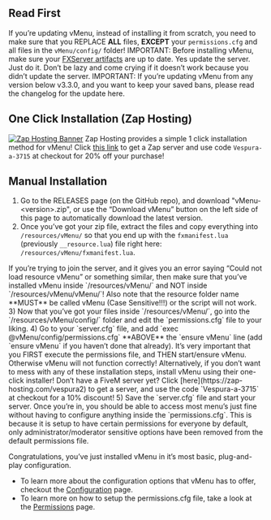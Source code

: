 
## Read First
If you’re updating vMenu, instead of installing it from scratch, you need to make sure that you REPLACE **ALL** files, **EXCEPT** your `permissions.cfg` and all files in the `vMenu/config/` folder!
<Callout emoji="⚠️" type="warning">
 IMPORTANT: Before installing vMenu, make sure your [FXServer artifacts](https://runtime.fivem.net/artifacts/fivem/) are up to date. Yes update the server. Just do it. Don’t be lazy and come crying if it doesn’t work because you didn’t update the server.
</Callout>
<Callout emoji="⚠️" type="warning">
 IMPORTANT: If you’re updating vMenu from any version below v3.3.0, and you want to keep your saved bans, please read the changelog for the update here.
</Callout>

## One Click Installation (Zap Hosting)
[![Zap Hosting Banner](https://zap-hosting.com/interface/_images/banner/gameserver/fivem-affiliate-banner-1006x180.png#center#fullwidth)](https://zap-hosting.com/vespura)
Zap Hosting provides a simple 1 click installation method for vMenu! Click [this link](https://zap-hosting.com/vespura) to get a Zap server and use code `Vespura-a-3715` at checkout for 20% off your purchase!

## Manual Installation
1) Go to the RELEASES page (on the GitHub repo), and download "vMenu-\<version\>.zip", or use the “Download vMenu” button on the left side of this page to automatically download the latest version.
2) Once you’ve got your zip file, extract the files and copy everything into `/resources/vMenu/` so that you end up with the `fxmanifest.lua` (previously `__resource.lua`) file right here: `/resources/vMenu/fxmanifest.lua`.
<Callout emoji="ℹ️" type="info">
 If you’re trying to join the server, and it gives you an error saying “Could not load resource vMenu” or something similar, then make sure that you’ve installed vMenu inside `/resources/vMenu/` and NOT inside `/resources/vMenu/vMenu/`! Also note that the resource folder name **MUST** be called vMenu (Case Sensitive!!!) or the script will not work.
</Callout>
3) Now that you’ve got your files inside `/resources/vMenu/`, go into the `/resources/vMenu/config/` folder and edit the `permissions.cfg` file to your liking.
4) Go to your `server.cfg` file, and add `exec @vMenu/config/permissions.cfg` **ABOVE** the `ensure vMenu` line (add `ensure vMenu` if you haven’t done that already). It’s very important that you FIRST execute the permissions file, and THEN start/ensure vMenu. Otherwise vMenu will not function correctly!
<Callout emoji="ℹ️" type="default">
 Alternatively, if you don’t want to mess with any of these installation steps, install vMenu using their one-click installer! Don’t have a FiveM server yet? Click [here](https://zap-hosting.com/vespura2) to get a server, and use the code `Vespura-a-3715` at checkout for a 10% discount!
</Callout>
5) Save the `server.cfg` file and start your server. Once you’re in, you should be able to access most menu’s just fine without having to configure anything inside the `permissions.cfg`. This is because it is setup to have certain permissions for everyone by default, only administrator/moderator sensitive options have been removed from the default permissions file.

Congratulations, you’ve just installed vMenu in it’s most basic, plug-and-play configuration.
- To learn more about the configuration options that vMenu has to offer, checkout the [Configuration](/vmenu/configuration) page.
- To learn more on how to setup the permissions.cfg file, take a look at the [Permissions](/vmenu/permissions) page.